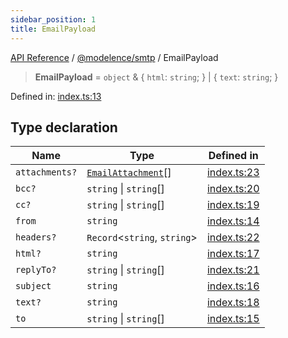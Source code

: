 ```yaml
---
sidebar_position: 1
title: EmailPayload
---
```


[API Reference](/api-reference/@modelence/smtp/type-aliases/../../../index) / [@modelence/smtp](/api-reference/@modelence/smtp/type-aliases/../index) / EmailPayload

> **EmailPayload** = `object` & \{ `html`: `string`; \} \| \{ `text`: `string`; \}

Defined in: [index.ts:13](https://github.com/modelence/modelence/blob/74a0b23212372269e92d9008022b1336b6340859/packages/smtp/src/index.ts#L13)

## Type declaration

| Name | Type | Defined in |
| ------ | ------ | ------ |
| `attachments?` | [`EmailAttachment`](/api-reference/@modelence/smtp/type-aliases/EmailAttachment)[] | [index.ts:23](https://github.com/modelence/modelence/blob/74a0b23212372269e92d9008022b1336b6340859/packages/smtp/src/index.ts#L23) |
| `bcc?` | `string` \| `string`[] | [index.ts:20](https://github.com/modelence/modelence/blob/74a0b23212372269e92d9008022b1336b6340859/packages/smtp/src/index.ts#L20) |
| `cc?` | `string` \| `string`[] | [index.ts:19](https://github.com/modelence/modelence/blob/74a0b23212372269e92d9008022b1336b6340859/packages/smtp/src/index.ts#L19) |
| `from` | `string` | [index.ts:14](https://github.com/modelence/modelence/blob/74a0b23212372269e92d9008022b1336b6340859/packages/smtp/src/index.ts#L14) |
| `headers?` | `Record`\<`string`, `string`\> | [index.ts:22](https://github.com/modelence/modelence/blob/74a0b23212372269e92d9008022b1336b6340859/packages/smtp/src/index.ts#L22) |
| `html?` | `string` | [index.ts:17](https://github.com/modelence/modelence/blob/74a0b23212372269e92d9008022b1336b6340859/packages/smtp/src/index.ts#L17) |
| `replyTo?` | `string` \| `string`[] | [index.ts:21](https://github.com/modelence/modelence/blob/74a0b23212372269e92d9008022b1336b6340859/packages/smtp/src/index.ts#L21) |
| `subject` | `string` | [index.ts:16](https://github.com/modelence/modelence/blob/74a0b23212372269e92d9008022b1336b6340859/packages/smtp/src/index.ts#L16) |
| `text?` | `string` | [index.ts:18](https://github.com/modelence/modelence/blob/74a0b23212372269e92d9008022b1336b6340859/packages/smtp/src/index.ts#L18) |
| `to` | `string` \| `string`[] | [index.ts:15](https://github.com/modelence/modelence/blob/74a0b23212372269e92d9008022b1336b6340859/packages/smtp/src/index.ts#L15) |
